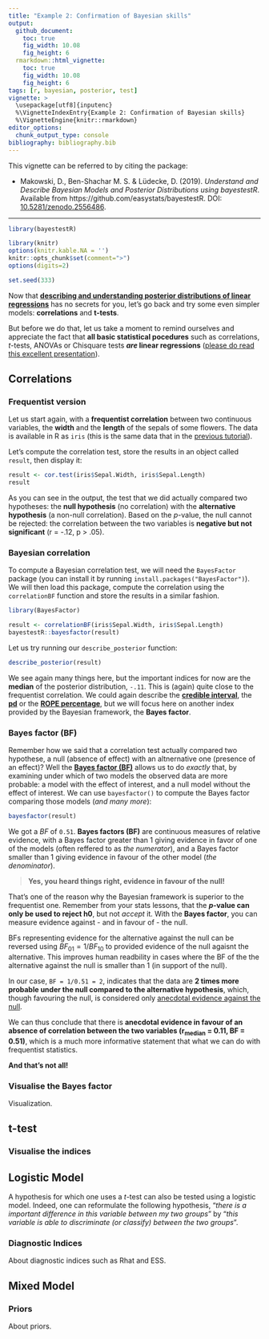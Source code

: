 ```yaml
---
title: "Example 2: Confirmation of Bayesian skills"
output: 
  github_document:
    toc: true
    fig_width: 10.08
    fig_height: 6
  rmarkdown::html_vignette:
    toc: true
    fig_width: 10.08
    fig_height: 6
tags: [r, bayesian, posterior, test]
vignette: >
  \usepackage[utf8]{inputenc}
  %\VignetteIndexEntry{Example 2: Confirmation of Bayesian skills}
  %\VignetteEngine{knitr::rmarkdown}
editor_options: 
  chunk_output_type: console
bibliography: bibliography.bib
---
```


This vignette can be referred to by citing the package:

- Makowski, D., Ben-Shachar M. S. \& Lüdecke, D. (2019). *Understand and Describe Bayesian Models and Posterior Distributions using bayestestR*. Available from https://github.com/easystats/bayestestR. DOI: [10.5281/zenodo.2556486](https://zenodo.org/record/2556486).

---

```r
library(bayestestR)

library(knitr)
options(knitr.kable.NA = '')
knitr::opts_chunk$set(comment=">")
options(digits=2)

set.seed(333)
```


Now that [**describing and understanding posterior distributions of linear regressions**](https://easystats.github.io/bayestestR/articles/example1.html) has no secrets for you, let's go back and try some even simpler models: **correlations** and **t-tests**.

But before we do that, let us take a moment to remind ourselves and appreciate the fact that **all basic statistical pocedures** such as correlations, *t*-tests, ANOVAs or Chisquare tests ***are* linear regressions** ([please do read this excellent presentation](https://lindeloev.github.io/tests-as-linear/)).

## Correlations

### Frequentist version 

Let us start again, with a **frequentist correlation** between two continuous variables, the **width** and the **length** of the sepals of some flowers. The data is available in R as  `iris` (this is the same data that in the [previous tutorial](https://easystats.github.io/bayestestR/articles/example1.html)). 

Let's compute the correlation test, store the results in an object called `result`, then display it:

```r
result <- cor.test(iris$Sepal.Width, iris$Sepal.Length)
result
```

As you can see in the output, the test that we did actually compared two hypotheses: the **null hypothesis** (no correlation) with the **alternative hypothesis** (a non-null correlation). Based on the *p*-value, the null cannot be rejected: the correlation between the two variables is **negative but not significant** (r = -.12, p > .05).

### Bayesian correlation 

To compute a Bayesian correlation test, we will need the `BayesFactor` package (you can install it by running `install.packages("BayesFactor")`). We will then load this package, compute the correlation using the `correlationBF` function and store the results in a similar fashion. 
 
```r
library(BayesFactor)

result <- correlationBF(iris$Sepal.Width, iris$Sepal.Length)
bayestestR::bayesfactor(result)
```

Let us try running our `describe_posterior` function:

```r
describe_posterior(result)
```

We see again many things here, but the important indices for now are the **median** of the posterior distribution, `-.11`. This is (again) quite close to the frequentist correlation. We could again describe the [**credible interval**](https://easystats.github.io/bayestestR/articles/credible_interval.html), the [**pd**](https://easystats.github.io/bayestestR/articles/probability_of_direction.html) or the [**ROPE percentage**](https://easystats.github.io/bayestestR/articles/region_of_practical_equivalence.html), but we will focus here on another index provided by the Bayesian framework, the **Bayes factor**.

### Bayes factor (BF)

Remember how we said that a correlation test actually compared two hypothese, a null (absence of effect) with an altnernative one (presence of an effect)\? Well the [**Bayes factor (BF)**](https://easystats.github.io/bayestestR/articles/bayes_factors.html) allows us to do *exactly* that, by examining under which of two models the observed data are more probable: a model with the effect of interest, and a null model without the effect of interest. We can use `bayesfactor()` to compute the Bayes factor comparing those models (*and many more*):

```r
bayesfactor(result)
```

We got a *BF* of `0.51`. **Bayes factors (BF)** are continuous measures of relative evidence, with a Bayes factor greater than 1 giving evidence in favor of one of the models (often reffered to as *the numerator*), and a Bayes factor smaller than 1 giving evidence in favour of the other model (*the denominator*). 

> **Yes, you heard things right, evidence in favour of the null!**

That's one of the reason why the Bayesian framework is superior to the frequentist one. Remember from your stats lessons, that the ***p*-value can only be used to reject h0**, but not *accept* it. With the **Bayes factor**, you can measure evidence against - and in favour of - the null. 

BFs representing evidence for the alternative against the null can be reversed using $BF_{01}=1/BF_{10}$ to provided evidence of the null agaisnt the alternative. This improves human readbility in cases where the BF of the the alternative against the null is smaller than 1 (in support of the null).

In our case, `BF = 1/0.51 = 2`, indicates that the data are **2 times more probable under the null compared to the alternative hypothesis**, which, though favouring the null, is considered only [anecdotal evidence against the null](https://easystats.github.io/report/articles/interpret_metrics.html#bayes-factor-bf).

We can thus conclude that there is **anecdotal evidence in favour of an absence of correlation between the two variables (r<sub>median</sub> = 0.11, BF = 0.51)**, which is a much more informative statement that what we can do with frequentist statistics.

**And that's not all!**

### Visualise the Bayes factor

Visualization.

## t-test

### Visualise the indices


## Logistic Model

A hypothesis for which one uses a *t*-test can also be tested using a logistic model. Indeed, one can reformulate the following hypothesis, "*there is a important difference in this variable between my two groups*" by "*this variable is able to discriminate (or classify) between the two groups*".



### Diagnostic Indices

About diagnostic indices such as Rhat and ESS.




## Mixed Model


### Priors

About priors.